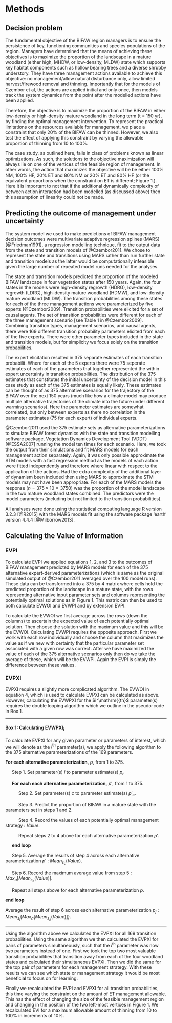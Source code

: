 Methods
=======

Decision problem
----------------

The fundamental objective of the BIFAW region managers is to ensure the persistence of key, functioning communities and species populations of the region. Managers have determined that the means of achieving these objectives is to maximize the proportion of the landscape in a mature woodland (either high, MHDW, or low-density, MLDW) state which supports key habitat components such as hollow bearing trees and a diverse shrubby understory. They have three management actions available to achieve this objective: no management/allow natural disturbance only, allow limited harvest/firewood removal and thinning. Importantly that for the models of Czembor et al, the actions are applied initial and only once, then models track the system dynamics from the point after the modelled actions have been applied.

Therefore, the objective is to maximize the proportion of the BIFAW in either low-density or high-density mature woodland in the long term (t = 150 yr), by finding the optimal management intervention. To represent the practical limitations on the resources available for management, we place a constraint that only 20% of the BIFAW can be thinned. However, we also test the effect of applying this constraint by varying the allowable proportion of thinning from 10 to 100%.

The case study, as outlined here, falls in class of problems known as linear optimizations. As such, the solutions to the objective maximization will always lie on one of the vertices of the feasible region of management. In other words, the action that maximizes the objective will be be either 100% NM, 100% HF, 20% ET and 80% NM or 20% ET and 80% HF (or the equivalent proportions when the constraint on ET is different; Figure 1.). Here it is important to not that if the additional dynamically complexity of between action interaction had been modelled (as discussed above) then this assumption of linearity could not be made.

Predicting the outcome of management under uncertainty
------------------------------------------------------

The system model we used to make predictions of BIFAW management decision outcomes were multivariate adaptive regression splines (MARS) [@Friedman1991], a regression modelling technique, fit to the output data from the state and transition models of @Czembor2011. We chose to represent the state and transitions using MARS rather than run further state and transition models as the latter would be computationally infeasible given the large number of repeated model runs needed for the analyses.

The state and transition models predicted the proportion of the modeled BIFAW landscape in four vegetation states after 150 years. Again, the four states in the models were high-density regrowth (HDRG), low-density regrowth (LDRG), high-density mature woodland (HDMW), and low-density mature woodland (MLDW). The transition probabilities among these states for each of the three management actions were parameterized by five experts [@Czembor2009]. Transition probabilities were elicited for a set of causal agents. The set of transition probabilities were different for each of the three management scenario [see Table 1 in @Czembor2009]. Combining transition types, management scenarios, and causal agents, there were 169 different transition probability parameters elicited from each of the five experts. There were other parameter types included in the state and transition models, but for simplicity we focus solely on the transition probabilities.

The expert elicitation resulted in 375 separate estimates of each transition probabilit. Where for each of the 5 experts there were 75 seperate estimates of each of the parameters that together represented the within expert uncertainty in transition probabilities. The distribution of the 375 estimates that constitutes the initial uncertainty of the decision model in this case study as each of the 375 estimates is equally likely. These estimates can be thought of as 375 alternative scenarios for the trajectory of the BIFAW over the next 150 years (much like how a climate model may produce multiple alternative trajectories of the climate into the future under different warming scenarios). Here the parameter estimates are somewhat correlated, but only between experts as there no correlation in the parameter estimates (75 for each expert) of individual experts.

@Czembor2011 used the 375 estimate sets as alternative parameterizations to simulate BIFAW forest dynamics with the state and transition modelling software package, Vegetation Dynamics Development Tool (VDDT) [@ESSA2007] running the model ten times for each scenario. Here, we took the output from their simulations and fit MARS models for each management action separately. Again, it was only possible approximate the STM models with a fast regression method as the models of each action were fitted independently and therefore where linear with respect to the application of the actions. Had the extra complexity of the additional layer of dynamism been included then using MARS to approximate the STM models may not have been appropriate. For each of the MARS models the response ($n=375\times10=3750$) was the proportion of the model landscape in the two mature woodland states combined. The predictors were the model parameters (including but not limited to the transition probabilities).

All analyses were done using the statistical computing language R version 3.2.3 [@R2015] with the MARS models fit using the software package 'earth' version 4.4.4 [@Milborrow2013].

Calculating the Value of Information
------------------------------------

### EVPI

To calculate EVPI we applied equations 1, 2, and 3 to the outcomes of BIFAW management predicted by MARS models for each of the 375 alternative expert-derived parameterizations (which is same as the original simulated output of @Czembor2011 averaged over the 100 model runs). These data can be transformed into a 375 by 4 matrix where cells hold the predicted proportion of the landscape in a mature state, with the rows representing alternative input parameter sets and columns representing the potentially optimal solutions as in Figure 1. This matrix can then be used to both calculate EVWOI and EVWPI and by extension EVPI.

To calculate the EVWOI we first average across the rows (down the columns) to ascertain the expected value of each potentially optimal solution. Then choose the solution with the maximum value and this will be the EVWOI. Calculating EVWPI requires the opposite approach. First we work with each row individually and choose the column that maximizes the value as if we new with certainty that the particular parameter set associated with a given row was correct. After we have maximized the value of each of the 375 alternative scenarios only then do we take the average of these, which will be the EVWPI. Again the EVPI is simply the difference between these values.

### EVPXI
EVPXI requires a slightly more complicated algorithm. The EVWOI in equation 4, which is used to calculate EVPXI can be calculated as above. However, calculating the EVWPXI for the $i^\mathrm{{th}$ parameter(s) requires the double looping algorithm which we outline in the pseudo-code in Box 1.

******

#### Box 1: Calculating EVWPXI$_i$

To calculate EVPXI for any given parameter or parameters of interest, which we will denote as the $i^\mathrm{th}$ parameter(s), we apply the following algorithm to the 375 alternative parameterizations of the 169 parameters.

__For each alternative parameterization,__ $p$, from 1 to 375.

$\quad$ Step 1. Set parameter(s) $i$ to parameter estimate(s) $p_i$.

$\quad$ __For each each alternative parameterization,__ $p'$, from 1 to 375.

$\quad$ $\quad$ Step 2. Set parameter(s) $c$ to parameter estimate(s) $p'_c$.

$\quad$ $\quad$ Step 3. Predict the proportion of BIFAW in a mature state with the parameters set in steps 1 and 2.

$\quad$ $\quad$ Step 4. Record the values of each potentially optimal management strategy : $Value$.

$\quad$ $\quad$ Repeat steps 2 to 4 above for each alternative parameterization $p'$.

$\quad$ __end loop__

$\quad$ Step 5. Average the results of step 4 across each alternative parameterization $p'$ : $Mean_{s_c}(Value)$.

$\quad$ Step 6. Record the maximum average value from step 5 : $Max_a[Mean_{s_c}(Value)]$.

$\quad$ Repeat all steps above for each alternative parameterization $p$.

__end loop__

Average the result of step 6 across each alternative parameterization $p_j$ : $Mean_{s_i}\{Max_a[Mean_{s_c}(Value)]\}$.

******

Using the algorithm above we calculated the EVPXI for all 169 transition probabilities. Using the same algorithm we then calculated the EVPXI for pairs of parameters simultaneously, such that the $i^\mathrm{th}$ parameter was now two parameters instead of one. First we took the top two most valuable transition probabilities that transition away from each of the four woodland states and calculated their simultaneous EVPXI. Then we did the same for the top pair of parameters for each management strategy. With these results we can see which state or management strategy it would be most beneficial to focus on for learning.

Finally we recalculated the EVPI and EVPXI for all transition probabilities, this time varying the constraint on the amount of ET management allowable. This has the effect of changing the size of the feasible management region and changing in the position of the two left-most vertices in Figure 1. We recalculated EVI for a maximum allowable amount of thinning from 10 to 100% in increments of 10%.
